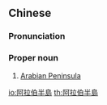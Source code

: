{{also|阿拉伯半岛}}
==Chinese==
{{zh-forms|s=阿拉伯半岛|type=32}}

===Pronunciation===
{{zh-pron
|m=Ālābó Bàndǎo
|c=aa3 laai1 baak3 bun3 dou2
|cat=propn
}}

===Proper noun===
{{zh-proper noun}}

# [[Arabian Peninsula]]

{{zh-cat|Peninsulas}}

[[io:阿拉伯半島]]
[[th:阿拉伯半島]]